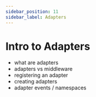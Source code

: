 ```yaml
---
sidebar_position: 11
sidebar_label: Adapters
---
```


# Intro to Adapters

- what are adapters
- adapters vs middleware
- registering an adapter
- creating adapters
- adapter events / namespaces